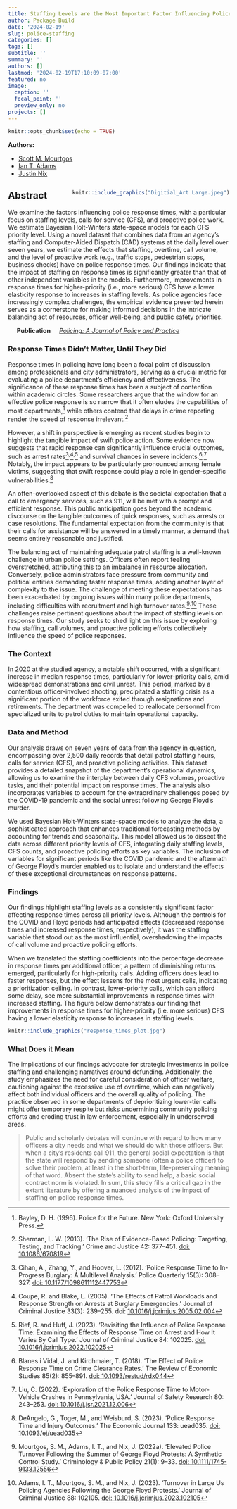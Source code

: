 ```yaml
---
title: Staffing Levels are the Most Important Factor Influencing Police Response Times
author: Package Build
date: '2024-02-19'
slug: police-staffing
categories: []
tags: []
subtitle: ''
summary: ''
authors: []
lastmod: '2024-02-19T17:10:09-07:00'
featured: no
image:
  caption: ''
  focal_point: ''
  preview_only: no
projects: []
---
```


```r
knitr::opts_chunk$set(echo = TRUE)
```

**Authors:**

- [Scott M. Mourtgos](https://smourtgos.netlify.app/)
- [Ian T. Adams](https://ianadamsresearch.com/)
- [Justin Nix](https://jnix.netlify.app/)


<div style="float: right; margin-left: 20px;">
```r
knitr::include_graphics("Digitial_Art Large.jpeg")
```
</div>

## Abstract

We examine the factors influencing police response times, with a particular focus on staffing levels, calls for service (CFS), and proactive police work. We estimate Bayesian Holt-Winters state-space models for each CFS priority level. Using a novel dataset that combines data from an agency's staffing and Computer-Aided Dispatch (CAD) systems at the daily level over seven years, we estimate the effects that staffing, overtime, call volume, and the level of proactive work (e.g., traffic stops, pedestrian stops, business checks) have on police response times. Our findings indicate that the impact of staffing on response times is significantly greater than that of other independent variables in the models. Furthermore, improvements in response times for higher-priority (i.e., more serious) CFS have a lower elasticity response to increases in staffing levels. As police agencies face increasingly complex challenges, the empirical evidence presented herein serves as a cornerstone for making informed decisions in the intricate balancing act of resources, officer well-being, and public safety priorities.

&nbsp;&nbsp;&nbsp;&nbsp;&nbsp;**Publication**&nbsp;&nbsp;&nbsp;&nbsp;&nbsp;[*_Policing: A Journal of Policy and Practice_*](https://academic.oup.com/policing/article-abstract/doi/10.1093/police/paae002/7609902?redirectedFrom=fulltext)

### Response Times Didn't Matter, Until They Did

Response times in policing have long been a focal point of discussion among professionals and city administrators, serving as a crucial metric for evaluating a police department's efficiency and effectiveness. The significance of these response times has been a subject of contention within academic circles. Some researchers argue that the window for an effective police response is so narrow that it often eludes the capabilities of most departments,[^1] while others contend that delays in crime reporting render the speed of response irrelevant.[^2]

However, a shift in perspective is emerging as recent studies begin to highlight the tangible impact of swift police action. Some evidence now suggests that rapid response can significantly influence crucial outcomes, such as arrest rates[^3]<sup>,</sup>[^4]<sup>,</sup>[^5] and survival chances in severe incidents.[^6]<sup>,</sup>[^7] Notably, the impact appears to be particularly pronounced among female victims, suggesting that swift response could play a role in gender-specific vulnerabilities.[^8]

An often-overlooked aspect of this debate is the societal expectation that a call to emergency services, such as 911, will be met with a prompt and efficient response. This public anticipation goes beyond the academic discourse on the tangible outcomes of quick responses, such as arrests or case resolutions. The fundamental expectation from the community is that their calls for assistance will be answered in a timely manner, a demand that seems entirely reasonable and justified.

The balancing act of maintaining adequate patrol staffing is a well-known challenge in urban police settings. Officers often report feeling overstretched, attributing this to an imbalance in resource allocation. Conversely, police administrators face pressure from community and political entities demanding faster response times, adding another layer of complexity to the issue. The challenge of meeting these expectations has been exacerbated by ongoing issues within many police departments, including difficulties with recruitment and high turnover rates.[^9]<sup>,</sup>[^10] These challenges raise pertinent questions about the impact of staffing levels on response times. Our study seeks to shed light on this issue by exploring how staffing, call volumes, and proactive policing efforts collectively influence the speed of police responses. 

### The Context

In 2020 at the studied agency, a notable shift occurred, with a significant increase in median response times, particularly for lower-priority calls, amid widespread demonstrations and civil unrest. This period, marked by a contentious officer-involved shooting, precipitated a staffing crisis as a significant portion of the workforce exited through resignations and retirements. The department was compelled to reallocate personnel from specialized units to patrol duties to maintain operational capacity.

### Data and Method

Our analysis draws on seven years of data from the agency in question, encompassing over 2,500 daily records that detail patrol staffing hours, calls for service (CFS), and proactive policing activities. This dataset provides a detailed snapshot of the department's operational dynamics, allowing us to examine the interplay between daily CFS volumes, proactive tasks, and their potential impact on response times. The analysis also incorporates variables to account for the extraordinary challenges posed by the COVID-19 pandemic and the social unrest following George Floyd's murder.

We used Bayesian Holt-Winters state-space models to analyze the data, a sophisticated approach that enhances traditional forecasting methods by accounting for trends and seasonality. This model allowed us to dissect the data across different priority levels of CFS, integrating daily staffing levels, CFS counts, and proactive policing efforts as key variables. The inclusion of variables for significant periods like the COVID pandemic and the aftermath of George Floyd's murder enabled us to isolate and understand the effects of these exceptional circumstances on response patterns.

### Findings

Our findings highlight staffing levels as a consistently significant factor affecting response times across all priority levels. Although the controls for the COVID and Floyd periods had anticipated effects (decreased response times and increased response times, respectively), it was the staffing variable that stood out as the most influential, overshadowing the impacts of call volume and proactive policing efforts.

When we translated the staffing coefficients into the percentage decrease in response times per additional officer, a pattern of diminishing returns emerged, particularly for high-priority calls. Adding officers does lead to faster responses, but the effect lessens for the most urgent calls, indicating a prioritization ceiling. In contrast, lower-priority calls, which can afford some delay, see more substantial improvements in response times with increased staffing. The figure below demonstrates our finding that improvements in response times for higher-priority (i.e. more serious) CFS having a lower elasticity response to increases in staffing levels.

```r
knitr::include_graphics("response_times_plot.jpg")
```

### What Does it Mean

The implications of our findings advocate for strategic investments in police staffing and challenging narratives around defunding. Additionally, the study emphasizes the need for careful consideration of officer welfare, cautioning against the excessive use of overtime, which can negatively affect both individual officers and the overall quality of policing. The practice observed in some departments of deprioritizing lower-tier calls might offer temporary respite but risks undermining community policing efforts and eroding trust in law enforcement, especially in underserved areas.

>Public and scholarly debates will continue with regard to how many officers a city needs and what we should do with those officers. But when a city’s residents call 911, the general social expectation is that the state will respond by sending someone (often a police officer) to solve their problem, at least in the short-term, life-preserving meaning of that word. Absent the state’s ability to send help, a basic social contract norm is violated. In sum, this study fills a critical gap in the extant literature by offering a nuanced analysis of the impact of staffing on police response times.

[^1]: Bayley, D. H. (1996). Police for the Future. New York: Oxford University Press.
[^2]: Sherman, L. W. (2013). ‘The Rise of Evidence-Based Policing: Targeting, Testing, and Tracking.’ Crime and Justice 42: 377–451. [doi: 10.1086/670819](https://www.journals.uchicago.edu/doi/10.1086/670819)
[^3]: Cihan, A., Zhang, Y., and Hoover, L. (2012). ‘Police Response Time to In-Progress Burglary: A Multilevel Analysis.’ Police Quarterly 15(3): 308–327. [doi: 10.1177/1098611112447753](https://journals.sagepub.com/doi/10.1177/1098611112447753)
[^4]: Coupe, R. and Blake, L. (2005). ‘The Effects of Patrol Workloads and Response Strength on Arrests at Burglary Emergencies.’ Journal of Criminal Justice 33(3): 239–255. doi: [10.1016/j.jcrimjus.2005.02.004](https://www.sciencedirect.com/science/article/abs/pii/S0047235205000152?via%3Dihub)
[^5]: Rief, R. and Huff, J. (2023). ‘Revisiting the Influence of Police Response Time: Examining the Effects of Response Time on Arrest and How It Varies By Call Type.’ Journal of Criminal Justice 84: 102025. [doi: 10.1016/j.jcrimjus.2022.102025](https://www.sciencedirect.com/science/article/abs/pii/S0047235222001507?via%3Dihub)
[^6]: Blanes i Vidal, J. and Kirchmaier, T. (2018). ‘The Effect of Police Response Time on Crime Clearance Rates.’ The Review of Economic Studies 85(2): 855–891. [doi: 10.1093/restud/rdx044](https://academic.oup.com/restud/article-abstract/85/2/855/4104675?redirectedFrom=fulltext)
[^7]: Liu, C. (2022). ‘Exploration of the Police Response Time to Motor-Vehicle Crashes in Pennsylvania, USA.’ Journal of Safety Research 80: 243–253. [doi: 10.1016/j.jsr.2021.12.006](https://www.sciencedirect.com/science/article/abs/pii/S0022437521001572?via%3Dihub)
[^8]: DeAngelo, G., Toger, M., and Weisburd, S. (2023). ‘Police Response Time and Injury Outcomes.’ The Economic Journal 133: uead035. [doi: 10.1093/ej/uead035](https://academic.oup.com/ej/article/133/654/2147/7147570)
[^9]: Mourtgos, S. M., Adams, I. T., and Nix, J. (2022a). ‘Elevated Police Turnover Following the Summer of George Floyd Protests: A Synthetic Control Study.’ Criminology & Public Policy 21(1): 9–33. [doi: 10.1111/1745-9133.12556](https://onlinelibrary.wiley.com/doi/10.1111/1745-9133.12556)
[^10]: Adams, I. T., Mourtgos, S. M., and Nix, J. (2023). ‘Turnover in Large Us Policing Agencies Following the George Floyd Protests.’ Journal of Criminal Justice 88: 102105. [doi: 10.1016/j.jcrimjus.2023.102105](https://www.sciencedirect.com/science/article/abs/pii/S0047235223000764?via%3Dihub)
